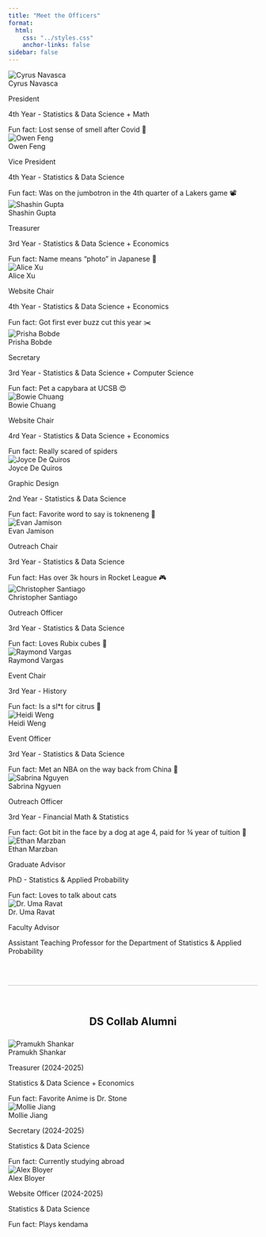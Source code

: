 ```yaml
---
title: "Meet the Officers"
format:
  html:
    css: "../styles.css"
    anchor-links: false
sidebar: false
---
```


```{=html}
<div class="staff-grid">
  <!-- Cyrus Navasca -->
  <div class="staff-card text-center translucent-background">
  <img src="../Images/Staff/2526Staff/Cyrus.png" class="img-fluid rounded-circle" alt="Cyrus Navasca">
  <div class="staff-name">Cyrus Navasca</div>
  <p>President</p>
  <p>4th Year - Statistics & Data Science + Math</p>
  <div class="fun-fact">Fun fact: Lost sense of smell after Covid 🤒</div>
  </div>

  <!-- Owen Feng -->
  <div class="staff-card text-center translucent-background">
  <img src="../Images/Staff/2526Staff/Owen.png" class="img-fluid rounded-circle" alt="Owen Feng">
  <div class="staff-name">Owen Feng</div>
  <p>Vice President</p>
  <p>4th Year - Statistics & Data Science</p>
  <div class="fun-fact">Fun fact: Was on the jumbotron in the 4th quarter of a Lakers game 📽️</div>
  </div>

  <!-- Shashin Gupta -->
  <div class="staff-card text-center translucent-background">
  <img src="../Images/Staff/2526Staff/Shashin.jpg" class="img-fluid rounded-circle" alt="Shashin Gupta">
  <div class="staff-name">Shashin Gupta</div>
  <p>Treasurer</p>
  <p>3rd Year - Statistics & Data Science + Economics</p>
  <div class="fun-fact">Fun fact: Name means “photo” in Japanese 🌇</div>
  </div>

  <!-- Alice Xu -->
  <div class="staff-card text-center translucent-background">
  <img src="../Images/Staff/2526Staff/Alice.jpg" class="img-fluid rounded-circle" alt="Alice Xu">
  <div class="staff-name">Alice Xu</div>
  <p>Website Chair</p>
  <p>4th Year - Statistics & Data Science + Economics</p>
  <div class="fun-fact">Fun fact: Got first ever buzz cut this year ✂️</div>
  </div>

   <!-- Prisha Bobde -->
  <div class="staff-card text-center translucent-background">
  <img src="../Images/Staff/2526Staff/Prisha.png" class="img-fluid rounded-circle" alt="Prisha Bobde">
  <div class="staff-name">Prisha Bobde</div>
  <p>Secretary</p>
  <p>3rd Year - Statistics & Data Science + Computer Science</p>
  <div class="fun-fact">Fun fact: Pet a capybara at UCSB 😍</div>
  </div>

  <!-- Bowie Chuang -->
  <div class="staff-card text-center translucent-background">
  <img src="../Images/Staff/2526Staff/Bowie.jpg" class="img-fluid rounded-circle" alt="Bowie Chuang">
  <div class="staff-name">Bowie Chuang</div>
  <p>Website Chair</p>
  <p>4rd Year - Statistics & Data Science + Economics</p>
  <div class="fun-fact">Fun fact: Really scared of spiders</div>
  </div>

  <!-- Joyce De Quiros -->
  <div class="staff-card text-center translucent-background">
  <img src="../Images/Staff/2526Staff/Joyce.jpg" class="img-fluid rounded-circle" alt="Joyce De Quiros">
  <div class="staff-name">Joyce De Quiros</div>
  <p>Graphic Design</p>
  <p>2nd Year - Statistics & Data Science</p>
  <div class="fun-fact">Fun fact: Favorite word to say is tokneneng 💬</div>
  </div>

  <!-- Evan Jamison -->
  <div class="staff-card text-center translucent-background">
  <img src="../Images/Staff/2526Staff/Evan.png" class="img-fluid rounded-circle" alt="Evan Jamison">
  <div class="staff-name">Evan Jamison</div>
  <p>Outreach Chair</p>
  <p>3rd Year - Statistics & Data Science</p>
  <div class="fun-fact">Fun fact: Has over 3k hours in Rocket League 🎮</div>
  </div>

    <!-- Christopher Santiago -->
  <div class="staff-card text-center translucent-background">
  <img src="../Images/Staff/2526Staff/Chris.jpg" class="img-fluid rounded-circle" alt="Christopher Santiago">
  <div class="staff-name">Christopher Santiago</div>
  <p>Outreach Officer</p>
  <p>3rd Year - Statistics & Data Science</p>
  <div class="fun-fact">Fun fact: Loves Rubix cubes 🧠</div>
  </div>

  <!-- Raymond Vargas -->
  <div class="staff-card text-center translucent-background">
  <img src="../Images/Staff/2526Staff/Raymond.jpg" class="img-fluid rounded-circle" alt="Raymond Vargas">
  <div class="staff-name">Raymond Vargas</div>
  <p>Event Chair</p>
  <p>3rd Year - History</p>
  <div class="fun-fact">Fun fact: Is a sl*t for citrus 🍋</div>
  </div>

  <!-- Heidi Weng -->
  <div class="staff-card text-center translucent-background">
  <img src="../Images/Staff/2526Staff/Heidi.jpg" class="img-fluid rounded-circle" alt="Heidi Weng">
  <div class="staff-name">Heidi Weng</div>
  <p>Event Officer</p>
  <p>3rd Year - Statistics & Data Science</p>
  <div class="fun-fact">Fun fact: Met an NBA on the way back from China 🏀</div>
  </div>

  <!-- Sabrina Nguyen -->
  <div class="staff-card text-center translucent-background">
  <img src="../Images/Staff/2526Staff/Sabrina.png" class="img-fluid rounded-circle" alt="Sabrina Nguyen">
  <div class="staff-name">Sabrina Ngyuen</div>
  <p>Outreach Officer</p>
  <p>3rd Year - Financial Math & Statistics</p>
  <div class="fun-fact">Fun fact: Got bit in the face by a dog at age 4, paid for ¾ year of tuition 🤑</div>
  </div>

  <!-- Ethan Marzban -->
  <div class="staff-card text-center translucent-background">
  <img src="../Images/Staff/2526Staff/Ethan.jpg" class="img-fluid rounded-circle" alt="Ethan Marzban">
  <div class="staff-name">Ethan Marzban</div>
  <p>Graduate Advisor</p>
  <p>PhD - Statistics & Applied Probability</p>
  <div class="fun-fact">Fun fact: Loves to talk about cats</div>
  </div>

  <!-- Dr. Uma Ravat -->
  <div class="staff-card text-center translucent-background">
  <img src="../Images/Staff/2526Staff/Ravat.jpeg" class="img-fluid rounded-circle" alt="Dr. Uma Ravat">
  <div class="staff-name">Dr. Uma Ravat</div>
  <p>Faculty Advisor</p>
  <div class="fun-fact">Assistant Teaching Professor for the Department of Statistics & Applied Probability</div>
  </div>
</div>



<hr class="section-divider" style="margin:60px 0; opacity:0.25;">
<section id="alumni-officers">
  <h2 class="section-title" style="text-align:center;margin:40px 0 24px;">
    DS Collab Alumni
  </h2>

  <div class="staff-grid">
    <!-- Pramukh Shankar -->
    <div class="staff-card text-center translucent-background">
      <img src="../Images/Staff/2425Staff/Pramukh.png" class="img-fluid rounded-circle" alt="Pramukh Shankar">
      <div class="staff-name">Pramukh Shankar</div>
      <p>Treasurer (2024-2025)</p>
      <p>Statistics & Data Science + Economics</p>
      <div class="fun-fact">Fun fact: Favorite Anime is Dr. Stone</div>
    </div>

    <!-- Mollie Jiang -->
    <div class="staff-card text-center translucent-background">
      <img src="../Images/Staff/2425Staff/Mollie.png" class="img-fluid rounded-circle" alt="Mollie Jiang">
      <div class="staff-name">Mollie Jiang</div>
      <p>Secretary (2024-2025)</p>
      <p>Statistics & Data Science</p>
      <div class="fun-fact">Fun fact: Currently studying abroad</div>
    </div>

    <!-- Alex Bloyer -->
      <div class="staff-card text-center translucent-background">
      <img src="../Images/Staff/2425Staff/Alex.png" class="img-fluid rounded-circle" alt="Alex Bloyer">
      <div class="staff-name">Alex Bloyer</div>
      <p>Website Officer (2024-2025)</p>
      <p>Statistics & Data Science</p>
      <div class="fun-fact">Fun fact: Plays kendama</div>
    </div>

  </div>
</section>
```